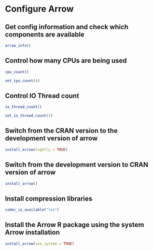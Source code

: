 # Configure Arrow

## Get config information and check which components are available

```r
arrow_info()
```


## Control how many CPUs are being used

```r
cpu_count()
```
```r
set_cpu_count(4)
```

## Control IO Thread count

```r
io_thread_count()
```

```r
set_io_thread_count(2)
```

## Switch from the CRAN version to the development version of arrow

```r
install_arrow(nightly = TRUE)
```


## Switch from the development version to CRAN version of arrow

```r
install_arrow()
```

## Install compression libraries

```r
codec_is_available("lzo")
```


## Install the Arrow R package using the system Arrow installation

```r
install_arrow(use_system = TRUE)
```
